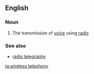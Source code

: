 ==English==

===Noun===
{{en-noun|head=[[wireless]] [[telephony]]|-}}

# {{context|dated|lang=en}} The transmission of [[voice]] using [[radio]]

===See also===
*[[radio telegraphy]]

[[ta:wireless telephony]]